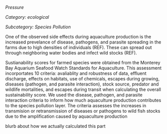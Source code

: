 *Pressure*

*Category: ecological*

*Subcategory: Species Pollution*

One of the observed side effects during aquaculture production is the increased prevelance of disease, pathogens, and parasite spreading in the farms due to high densities of individuals (REF). These can spread out through neighboring water bodies and infect wild stocks (REF).

Sustianability scores for farmed species were obtained from the Monterey Bay Aquarium Seafood Watch Standards for Aquaculture. This assessment incorportates 10 criteria: avaliablity and robustness of data, effluent discharge, effects on habitats, use of chemicals, escapes during growing, diseases (pathogen, and parasite interaction), stock source, predator and wildlife mortalities, and escapes during transit when calculating the overall sustainability score. We used the disease, pathogen, and parasite interaction criteria to inform how much aquaculture production contributes to the species pollution layer. The criteria assesses the increases in transmision or retransmission of diseases or pathogens to wild fish stocks due to the amplification caused by aquaculture production


blurb about how we actually calculated this part

